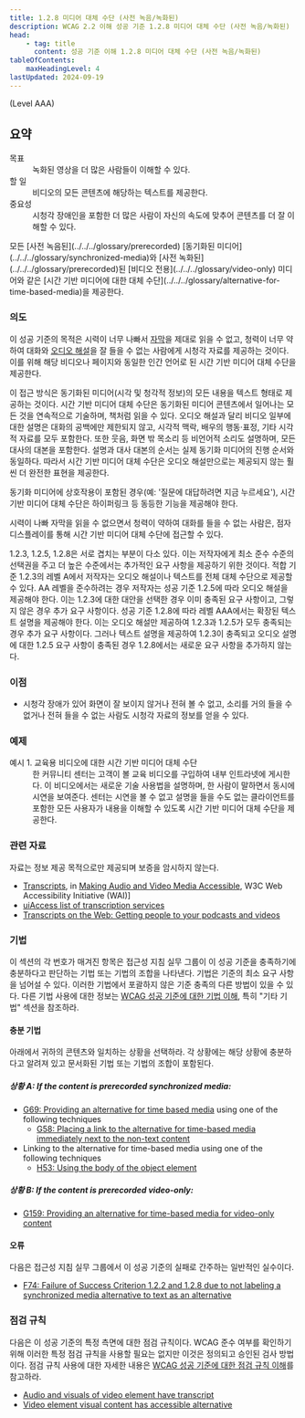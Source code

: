 ```yaml
---
title: 1.2.8 미디어 대체 수단 (사전 녹음/녹화된)
description: WCAG 2.2 이해 성공 기준 1.2.8 미디어 대체 수단 (사전 녹음/녹화된)
head:
    - tag: title
      content: 성공 기준 이해 1.2.8 미디어 대체 수단 (사전 녹음/녹화된)
tableOfContents:
    maxHeadingLevel: 4
lastUpdated: 2024-09-19
---
```



(Level AAA)

## 요약

<dl>
<dt>목표</dt>
<dd>녹화된 영상을 더 많은 사람들이 이해할 수 있다.</dd>
<dt>할 일</dt>
<dd>비디오의 모든 콘텐츠에 해당하는 텍스트를 제공한다.</dd>
<dt>중요성</dt>
<dd>시청각 장애인을 포함한 더 많은 사람이 자신의 속도에 맞추어 콘텐츠를 더 잘 이해할 수 있다.</dd>
</dl>

<Card title="성공 기준(SC)">
모든 [사전 녹음된](../../../glossary/prerecorded) [동기화된 미디어](../../../glossary/synchronized-media)와 [사전 녹화된](../../../glossary/prerecorded)된 [비디오 전용](../../../glossary/video-only) 미디어와 같은 [시간 기반 미디어에 대한 대체 수단](../../../glossary/alternative-for-time-based-media)을 제공한다.
</Card>

### 의도

이 성공 기준의 목적은 시력이 너무 나빠서 [자막](../../../glossary/captions)을 제대로 읽을 수 없고, 청력이 너무 약하여 대화와 [오디오 해설](../../../glossary/audio-description)을 잘 들을 수 없는 사람에게 시청각 자료를 제공하는 것이다. 이를 위해 해당 비디오나 페이지와 동일한 인간 언어로 된 시간 기반 미디어 대체 수단을 제공한다.

이 접근 방식은 동기화된 미디어(시각 및 청각적 정보)의 모든 내용을 텍스트 형태로 제공하는 것이다. 시간 기반 미디어 대체 수단은 동기화된 미디어 콘텐츠에서 일어나는 모든 것을 연속적으로 기술하며, 책처럼 읽을 수 있다. 오디오 해설과 달리 비디오 일부에 대한 설명은 대화의 공백에만 제한되지 않고, 시각적 맥락, 배우의 행동·표정, 기타 시각적 자료를 모두 포함한다. 또한 웃음, 화면 밖 목소리 등 비언어적 소리도 설명하며, 모든 대사의 대본을 포함한다. 설명과 대사 대본의 순서는 실제 동기화 미디어의 진행 순서와 동일하다. 따라서 시간 기반 미디어 대체 수단은 오디오 해설만으로는 제공되지 않는 훨씬 더 완전한 표현을 제공한다.

동기화 미디어에 상호작용이 포함된 경우(예: '질문에 대답하려면 지금 누르세요'), 시간 기반 미디어 대체 수단은 하이퍼링크 등 동등한 기능을 제공해야 한다.

시력이 나빠 자막을 읽을 수 없으면서 청력이 약하여 대화를 들을 수 없는 사람은, 점자 디스플레이를 통해 시간 기반 미디어 대체 수단에 접근할 수 있다.

<Card title="참고">
1.2.3, 1.2.5, 1.2.8은 서로 겹치는 부분이 다소 있다. 이는 저작자에게 최소 준수 수준의 선택권을 주고 더 높은 수준에서는 추가적인 요구 사항을 제공하기 위한 것이다. 적합 기준 1.2.3의 레벨 A에서 저작자는 오디오 해설이나 텍스트를 전체 대체 수단으로 제공할 수 있다. AA 레벨을 준수하려는 경우 저작자는 성공 기준 1.2.5에 따라 오디오 해설을 제공해야 한다. 이는 1.2.3에 대한 대안을 선택한 경우 이미 충족된 요구 사항이고, 그렇지 않은 경우 추가 요구 사항이다. 성공 기준 1.2.8에 따라 레벨 AAA에서는 확장된 텍스트 설명을 제공해야 한다. 이는 오디오 해설만 제공하여 1.2.3과 1.2.5가 모두 충족되는 경우 추가 요구 사항이다. 그러나 텍스트 설명을 제공하여 1.2.3이 충족되고 오디오 설명에 대한 1.2.5 요구 사항이 충족된 경우 1.2.8에서는 새로운 요구 사항을 추가하지 않는다.
</Card>

### 이점

*   시청각 장애가 있어 화면이 잘 보이지 않거나 전혀 볼 수 없고, 소리를 거의 들을 수 없거나 전혀 들을 수 없는 사람도 시청각 자료의 정보를 얻을 수 있다.

### 예제

<dl>
    <dt>예시 1. 교육용 비디오에 대한 시간 기반 미디어 대체 수단</dt>
    <dd>
        한 커뮤니티 센터는 고객이 볼 교육 비디오를 구입하여 내부 인트라넷에 게시한다. 이 비디오에서는 새로운 기술 사용법을 설명하며, 한 사람이 말하면서 동시에 시연을 보여준다. 센터는 시연을 볼 수 없고 설명을 들을 수도 없는 클라이언트를 포함한 모든 사용자가 내용을 이해할 수 있도록 시간 기반 미디어 대체 수단을 제공한다.
    </dd>
</dl>

### 관련 자료

자료는 정보 제공 목적으로만 제공되며 보증을 암시하지 않는다.

*   [Transcripts](https://www.w3.org/WAI/media/av/transcripts/), in [Making Audio and Video Media Accessible](https://www.w3.org/WAI/media/av/), W3C Web Accessibility Initiative (WAI)]
*   [uiAccess list of transcription services](http://www.uiaccess.com/transcripts/transcript_services.html)
*   [Transcripts on the Web: Getting people to your podcasts and videos](http://www.uiaccess.com/transcripts/transcripts_on_the_web.html)

### 기법

이 섹션의 각 번호가 매겨진 항목은 접근성 지침 실무 그룹이 이 성공 기준을 충족하기에 충분하다고 판단하는 기법 또는 기법의 조합을 나타낸다. 기법은 기준의 최소 요구 사항을 넘어설 수 있다. 이러한 기법에서 포괄하지 않은 기준 충족의 다른 방법이 있을 수 있다. 다른 기법 사용에 대한 정보는 [WCAG 성공 기준에 대한 기법 이해](../understanding-techniques), 특히 "기타 기법" 섹션을 참조하라.

#### 충분 기법

아래에서 귀하의 콘텐츠와 일치하는 상황을 선택하라. 각 상황에는 해당 상황에 충분하다고 알려져 있고 문서화된 기법 또는 기법의 조합이 포함된다.

##### 상황 A: If the content is prerecorded synchronized media:

*   [G69: Providing an alternative for time based media](https://www.w3.org/WAI/WCAG22/Techniques/general/G69) using one of the following techniques
    *   [G58: Placing a link to the alternative for time-based media immediately next to the non-text content](https://www.w3.org/WAI/WCAG22/Techniques/general/G58)
*   Linking to the alternative for time-based media using one of the following techniques
    *   [H53: Using the body of the object element](https://www.w3.org/WAI/WCAG22/Techniques/html/H53)

##### 상황 B: If the content is prerecorded video-only:

*   [G159: Providing an alternative for time-based media for video-only content](https://www.w3.org/WAI/WCAG22/Techniques/general/G159)

#### 오류

다음은 접근성 지침 실무 그룹에서 이 성공 기준의 실패로 간주하는 일반적인 실수이다.

*   [F74: Failure of Success Criterion 1.2.2 and 1.2.8 due to not labeling a synchronized media alternative to text as an alternative](https://www.w3.org/WAI/WCAG22/Techniques/failures/F74)

### 점검 규칙

다음은 이 성공 기준의 특정 측면에 대한 점검 규칙이다. WCAG 준수 여부를 확인하기 위해 이러한 특정 점검 규칙을 사용할 필요는 없지만 이것은 정의되고 승인된 검사 방법이다. 점검 규칙 사용에 대한 자세한 내용은 [WCAG 성공 기준에 대한 점검 규칙 이해](../understanding-act-rules)를 참고하라.

*   [Audio and visuals of video element have transcript](https://www.w3.org/WAI/standards-guidelines/act/rules/1a02b0/proposed/)
*   [Video element visual content has accessible alternative](https://www.w3.org/WAI/standards-guidelines/act/rules/c5a4ea/proposed/)

